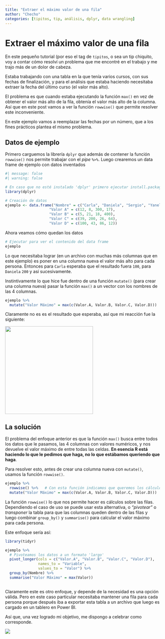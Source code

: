 ```yaml
---
title: "Extraer el máximo valor de una fila"
author: "Checho"
categories: [tipitos, tip, análisis, dplyr, data wrangling]
---
```


# Extraer el máximo valor de una fila

En este pequeño tutorial (por eso el tag de `tipitos`, o sea un tip chiquito, voy a contar cómo resolví un problema que me encontré en el trabajo y me trajo más de un dolor de cabeza.

Estaba trabajando con una tabla en la que tenía varios cursos, con sus fechas de finalización, y para el análisis que estaba haciendo necesitaba extraer la fecha del último curso (el valor más alto).

El problema es que cuando estaba ejecutando la función `max()` en vez de obtener el valor más alto de la fila, obtenía el valor más alto de la columna. Así que en este post vamos a ver la función `rowwise()` que permite resolver este inconveniente.

En este ejemplo vamos a reemplazar las fechas por un número, que a los fines prácticos plantea el mismo problema.

## Datos de ejemplo

Primero carguemos la librería `dplyr` que además de contener la función `rowwise()` nos permite trabajar con el *pipe* `%>%`. Luego crearemos un data frame de ejemplo con datos inventados

```r
#| message: false
#| warning: false

# En caso que no esté instalado 'dplyr' primero ejecutar install.package("dplyr")
library(dplyr)

# Creación de datos
ejemplo <- data.frame("Nombre" = c("Carla", "Daniela", "Sergio", "Yanel"),
                    "Valor A" = c(12, 8, 300, 17),
                    "Valor B" = c(5, 21, 18, 400),
                    "Valor C" = c(39, 200, 26, 64), 
                    "Valor D" = c(100, 43, 86, 12))
```

Ahora veamos cómo quedan los datos

```r
# Ejecutar para ver el contenido del data frame
ejemplo
```

Lo que necesitaba lograr (en un archivo con muchas más columnas que en este ejemplo) es poner en una columna nueva el valor más alto para cada persona. Entonces para `Carla` esperaba que el resultado fuera `100`, para `Daniela` `200` y así sucesivamente.

Instintivamente lo que hice fue dentro de una función `mutate()` (para crear una columna nueva) pasar la función `max()` a un vector con los nombres de las 4 columnas.

```r
ejemplo %>% 
  mutate("Valor Máximo" = max(c(Valor.A, Valor.B, Valor.C, Valor.D)))
```

Claramente no es es el resultado que esperaba, así que mi reacción fue la siguiente:

![](https://media.giphy.com/media/PmRgaD2xj0KH2pPrVF/giphy.gif){width="286"}

## La solución

El problema del enfoque anterior es que la función `max()` busca entre todos los datos que le pasamos, las 4 columnas con valores numéricos, y nos devuelve el valor máximo de entre todas las celdas. **En esencia R está haciendo lo que le pedimos que haga, no lo que estábamos queriendo que haga**.

Para resolver esto, antes de crear una columna nueva con `mutate()`, usamos la función `rowwise()`.

```r
ejemplo %>% 
  rowwise() %>%   # Con esta función indicamos que queremos los cálculos sobre las filas
  mutate("Valor Máximo" = max(c(Valor.A, Valor.B, Valor.C, Valor.D)))
```

La función `rowwise()` lo que nos permite hacer es cálculos sobre las filas. Dependiendo el caso de uso se puede usar esta alternativa, o *"pivotear"* o *transponer* la tabla para que las columnas queden dentro de las filas y luego combinar `group_by()` y `summarise()` para calcular el valor máximo para cada persona.

Este enfoque sería así:

```r
library(tidyr)

ejemplo %>% 
  # Pivoteamos los datos a un formato 'largo'
  pivot_longer(cols = c("Valor.A", "Valor.B", "Valor.C", "Valor.D"), 
               names_to = "Variable",
               values_to = "Valor") %>% 
  group_by(Nombre) %>% 
  summarise("Valor Máximo" = max(Valor))
  
```

Claramente este es otro enfoque, y depende de la necesidad es una opción válida. Pero en este caso particular necesitaba mantener una fila para cada persona porque después iba a exportar esta tabla a un archivo que luego es cargado en un tablero en Power BI.

Así que, una vez logrado mi objetivo, me dispongo a celebrar como corresponde.

![](https://media.giphy.com/media/lhwgeqN0pLPBMlFNnn/giphy.gif)
